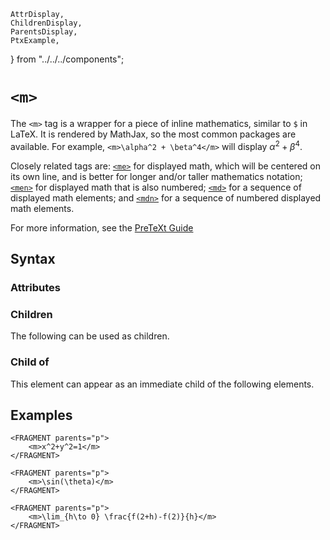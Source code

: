     AttrDisplay,
    ChildrenDisplay,
    ParentsDisplay,
    PtxExample,
} from "../../../components";

# `<m>`

The `<m>` tag is a wrapper for a piece of inline mathematics, similar to `$` in LaTeX. It is rendered by MathJax, so the most common packages are available. For example,
`<m>\alpha^2 + \beta^4</m>` will display $\alpha^2 + \beta^4$.

Closely related tags are: [`<me>`](./me) for displayed math, which will be centered on its own line, and is better for longer and/or taller mathematics notation; [`<men>`](./men) for displayed math that is also numbered; [`<md>`](./md) for a sequence of displayed math elements; and [`<mdn>`](./mdn) for a sequence of numbered displayed math elements.

For more information, see the [PreTeXt Guide](https://pretextbook.org/doc/guide/html/topic-mathematics.html)

## Syntax

### Attributes

<AttrDisplay name="m" />

### Children

The following can be used as children.

<ChildrenDisplay name="m" />

### Child of

This element can appear as an immediate child of the following elements.

<ParentsDisplay name="m" />

## Examples

```ptx-example
<FRAGMENT parents="p">
    <m>x^2+y^2=1</m>
</FRAGMENT>
```

```ptx-example
<FRAGMENT parents="p">
    <m>\sin(\theta)</m>
</FRAGMENT>
```

```ptx-example
<FRAGMENT parents="p">
    <m>\lim_{h\to 0} \frac{f(2+h)-f(2)}{h}</m>
</FRAGMENT>
```